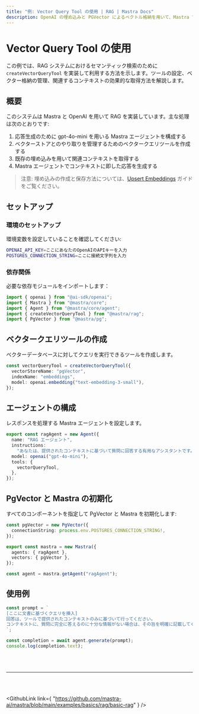 ```yaml
---
title: "例: Vector Query Tool の使用 | RAG | Mastra Docs"
description: OpenAI の埋め込みと PGVector によるベクトル格納を用いて、Mastra で基本的な RAG システムを実装する例。
---
```




# Vector Query Tool の使用

この例では、RAG システムにおけるセマンティック検索のために `createVectorQueryTool` を実装して利用する方法を示します。ツールの設定、ベクター格納の管理、関連するコンテキストの効果的な取得方法を解説します。

## 概要

このシステムは Mastra と OpenAI を用いて RAG を実装しています。主な処理は次のとおりです:

1. 応答生成のために gpt-4o-mini を用いる Mastra エージェントを構成する
2. ベクターストアとのやり取りを管理するためのベクタークエリツールを作成する
3. 既存の埋め込みを用いて関連コンテキストを取得する
4. Mastra エージェントでコンテキストに即した応答を生成する

> 注意: 埋め込みの作成と保存方法については、[Upsert Embeddings](/examples/rag/upsert/upsert-embeddings) ガイドをご覧ください。

## セットアップ

### 環境のセットアップ

環境変数を設定していることを確認してください:

```bash filename=".env"
OPENAI_API_KEY=ここにあなたのOpenAIのAPIキーを入力
POSTGRES_CONNECTION_STRING=ここに接続文字列を入力
```


### 依存関係

必要な依存モジュールをインポートします：

```typescript copy showLineNumbers filename="src/index.ts"
import { openai } from "@ai-sdk/openai";
import { Mastra } from "@mastra/core";
import { Agent } from "@mastra/core/agent";
import { createVectorQueryTool } from "@mastra/rag";
import { PgVector } from "@mastra/pg";
```


## ベクタークエリツールの作成

ベクターデータベースに対してクエリを実行できるツールを作成します。

```typescript copy showLineNumbers{7} filename="src/index.ts"
const vectorQueryTool = createVectorQueryTool({
  vectorStoreName: "pgVector",
  indexName: "embeddings",
  model: openai.embedding("text-embedding-3-small"),
});
```


## エージェントの構成

レスポンスを処理する Mastra エージェントを設定します。

```typescript copy showLineNumbers{13} filename="src/index.ts"
export const ragAgent = new Agent({
  name: "RAG エージェント",
  instructions:
    "あなたは、提供されたコンテキストに基づいて質問に回答する有用なアシスタントです。回答は簡潔で、要点に即したものにしてください。",
  model: openai("gpt-4o-mini"),
  tools: {
    vectorQueryTool,
  },
});
```


## PgVector と Mastra の初期化

すべてのコンポーネントを指定して PgVector と Mastra を初期化します:

```typescript copy showLineNumbers{23} filename="src/index.ts"
const pgVector = new PgVector({
  connectionString: process.env.POSTGRES_CONNECTION_STRING!,
});

export const mastra = new Mastra({
  agents: { ragAgent },
  vectors: { pgVector },
});

const agent = mastra.getAgent("ragAgent");
```


## 使用例

```typescript copy showLineNumbers{32} filename="src/index.ts"
const prompt = `
[ここに文書に基づくクエリを挿入]
回答は、ツールで提供されたコンテキストのみに基づいて行ってください。
コンテキストに、質問に完全に答えるのに十分な情報がない場合は、その旨を明確に記載してください。
`;

const completion = await agent.generate(prompt);
console.log(completion.text);
```

<br />

<br />

<hr className="dark:border-[#404040] border-gray-300" />

<br />

<br />

<GithubLink
  link={
"https://github.com/mastra-ai/mastra/blob/main/examples/basics/rag/basic-rag"
}
/>
